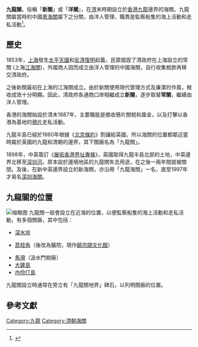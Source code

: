 '''九龍關'''，俗稱「'''新關'''」或「'''洋關'''」，在[[清朝|清]]末時期設立於[[香港|香港]][[九龍|九龍]]邊界的海關。九龍關屬當時的中國[[粤海关|粵海關]]屬下之分關，由洋人管理，職責是監察船隻的海上活動和走私活動<ref>{{Cite web|url=http://www.jtia.hk/kowloon-customs-boundary-stone/|title=九龍關地界碑石 (1887年)|accessdate=2018-07-16|author=饒宗頤文化館|date=|publisher=|archive-date=2019-02-21|archive-url=https://web.archive.org/web/20190221144524/https://www.jtia.hk/kowloon-customs-boundary-stone/|dead-url=no}}</ref>。

== 歷史 ==
1853年，[[上海市|上海]]發生[[太平天国|太平天國]]和[[反清复明|反清復明]]起義，民眾搗毀了清政府在上海設立的常關 (上海[[江海关|江海關]])，外國商人因而成立由洋人管理的中國海關，自行收集稅款再移交清政府。

之後新關最初在上海的江海關成立。由於新關使用現代管理方式及廉潔的作風，稅收成效十分明顯。因此，清政府各通商口岸相繼成立'''新關'''，逐步取替'''常關'''，繼續由洋人管理。

香港的海關始設於清末1887年，主要職能是徵收鴉片關稅和厘金，以及打擊以香港為基地的[[鸦片|鴉片]]走私活動。

九龍半島已經於1860年根據《[[北京條約|北京條約]]》割讓給英國，所以海關的位置都鄰近當時屬於英國的九龍和清朝的邊界，其下關廠名為「九龍關」。

1898年，中英簽訂《[[展拓香港界址專條|展拓香港界址專條]]》，英國取得九龍半島北部的土地，中英邊界北移至[[深圳河|深圳河]]。原本設於邊境地區的九龍關失去用途，在之後一兩年間就被關閉。及後，在新中英邊界設立的新海關，亦沿用「九龍海關」一名，直至1997年才易名[[深圳海關|深圳海關]]。

== 九龍關的位置 ==
[[File:Kowloon_Customs_Commemorative_Tablets,_Ma_Wan_(Hong_Kong).jpg|缩略图]]
九龍關一般會設立在近海的位置，以便監察船隻的海上活動和走私活動，有多個關廠，其中包括：

* [[深水埗|深水埗]]

* [[荔枝角|荔枝角]]（後改為醫院，現作[[饒宗頤文化館|饒宗頤文化館]]）

* [[馬灣|馬灣]]（汲水門稅廠）
* [[大鏟島|大鏟島]]
* [[內伶仃島|內伶仃島]]

九龍關設立時通常在旁立有「九龍關地界」碑石，以列明關廠的位置。

== 參考文獻 ==
<references />

[[Category:九龍|Category:九龍]]
[[Category:清朝海關|Category:清朝海關]]